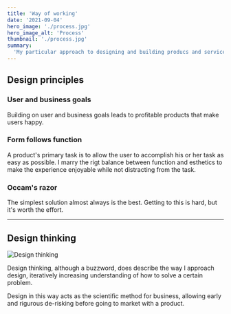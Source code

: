 ```yaml
---
title: 'Way of working'
date: '2021-09-04'
hero_image: './process.jpg'
hero_image_alt: 'Process'
thumbnail: './process.jpg'
summary:
  'My particular approach to designing and building producs and services.'
---
```


## Design principles

### User and business goals

Building on user and business goals leads to profitable products that make users
happy.

### Form follows function

A product's primary task is to allow the user to accomplish his or her task as
easy as possible. I marry the rigt balance between function and esthetics to
make the experience enjoyable while not distracting from the task.

### Occam's razor

The simplest solution almost always is the best. Getting to this is hard, but
it's worth the effort.

---

## Design thinking

![Design thinking](./design-thinking.png)

Design thinking, although a buzzword, does describe the way I approach design,
iteratively increasing understanding of how to solve a certain problem.

Design in this way acts as the scientific method for business, allowing early
and rigurous de-risking before going to market with a product.
